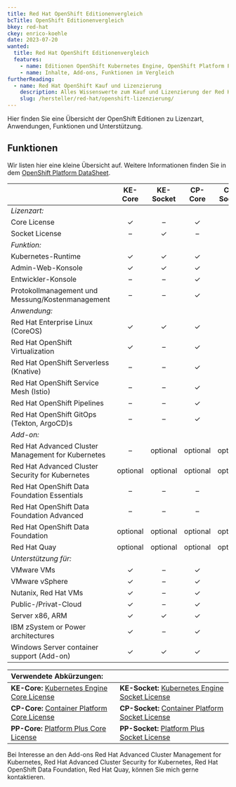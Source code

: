 ```yaml
---
title: Red Hat OpenShift Editionenvergleich
bcTitle: OpenShift Editionenvergleich
bkey: red-hat
ckey: enrico-koehle
date: 2023-07-20
wanted:
  title: Red Hat OpenShift Editionenvergleich
  features:
    - name: Editionen OpenShift Kubernetes Engine, OpenShift Platform Plus, OpenShift Container Platform gegenübergestellt
    - name: Inhalte, Add-ons, Funktionen im Vergleich
furtherReading:
  - name: Red Hat OpenShift Kauf und Lizenzierung
    description: Alles Wissenswerte zum Kauf und Lizenzierung der Red Hat OpenShift.
    slug: /hersteller/red-hat/openshift-lizenzierung/
---
```




<Intro>

Hier finden Sie eine Übersicht der OpenShift Editionen zu Lizenzart, Anwendungen, Funktionen und Unterstützung.

</Intro>

<TOC />


## Funktionen

Wir listen hier eine kleine Übersicht auf. Weitere Informationen finden Sie in dem [OpenShift Platform DataSheet](https://www.redhat.com/en/resources/openshift-container-platform-datasheet).

| | KE-Core | KE-Socket | CP-Core | CP-Socket | PP-Core | PP-Socket |
|:---|:---:|:---:|:---:|:---:|:---:|:---:|
| *Lizenzart:* |
| Core License | ✓ | – | ✓ | – | ✓ | – |
| Socket License | – | ✓ | – | ✓ | – | ✓ |
| *Funktion:* |
| Kubernetes-Runtime | ✓ | ✓ | ✓ | ✓ | ✓ | ✓ |
| Admin-Web-Konsole | ✓ | ✓ | ✓ | ✓ | ✓ | ✓ |
| Entwickler-Konsole | – | – | ✓ | ✓ | ✓ | ✓ |
| Protokollmanagement und Messung/Kostenmanagement | – | – | ✓ | ✓ | ✓ | ✓ |
| *Anwendung:* |
| Red Hat Enterprise Linux (CoreOS) | ✓ | ✓ | ✓ | ✓ | ✓ | ✓ |
| Red Hat OpenShift Virtualization | ✓ | – | ✓ | ✓ | ✓ | ✓ |
| Red Hat OpenShift Serverless (Knative) | – | – | ✓ | ✓ | ✓ | ✓ |
| Red Hat OpenShift Service Mesh (Istio) | – | – | ✓ | ✓ | ✓ | ✓ |
| Red Hat OpenShift Pipelines | – | – | ✓ | ✓ | ✓ | ✓ |
| Red Hat OpenShift GitOps (Tekton, ArgoCD)s | – | – | ✓ | ✓ | ✓ | ✓ |
| *Add-on:* |
| Red Hat Advanced Cluster Management for Kubernetes | – | optional | optional | optional | ✓ |✓ |
| Red Hat Advanced Cluster Security for Kubernetes | optional | optional | optional | optional | ✓ | ✓ |
| Red Hat OpenShift Data Foundation Essentials | – | – | – | – | ✓ | ✓ |
| Red Hat OpenShift Data Foundation Advanced | – | – | – | – | optional | optional |
| Red Hat OpenShift Data Foundation | optional | optional | optional | optional | ✓ | ✓ |
| Red Hat Quay | optional | optional | optional | optional | ✓ | ✓ |
| *Unterstützung für:* |
| VMware VMs | ✓ | – | ✓ | – | ✓ | – |
| VMware vSphere | ✓ | – | ✓ | – | ✓ | – |
| Nutanix, Red Hat VMs | ✓ | – | ✓ | – | ✓ | – |
| Public-/Privat-Cloud | ✓ | – | ✓ | – | ✓ | – |
| Server x86, ARM  | ✓ | ✓ | ✓ | ✓ | ✓ | ✓ |
| IBM zSystem or Power architectures | ✓ | – | ✓ | – | ✓ | – |
| Windows Server container support (Add-on)| ✓ | ✓ | ✓ | ✓ | ✓ | ✓ |

|Verwendete Abkürzungen: |  |
|:---|:---|
|**KE-Core:** [Kubernetes Engine Core License](/hersteller/red-hat/openshift-kubernetes-engine/) | **KE-Socket:** [Kubernetes Engine Socket License](/hersteller/red-hat/openshift-kubernetes-engine/) |
|**CP-Core:** [Container Platform Core License](/hersteller/red-hat/openshift-container-platform/) | **CP-Socket:** [Container Platform Socket License](/hersteller/red-hat/openshift-container-platform/) |
|**PP-Core:** [Platform Plus Core License](/hersteller/red-hat/openshift-platform-plus/) | **PP-Socket:** [Platform Plus Socket License](/hersteller/red-hat/openshift-platform-plus/)

<Info>

Bei Interesse an den Add-ons Red Hat Advanced Cluster Management for Kubernetes, Red Hat Advanced Cluster Security for Kubernetes, Red Hat OpenShift Data Foundation, Red Hat Quay, können Sie mich gerne kontaktieren.

</Info>
